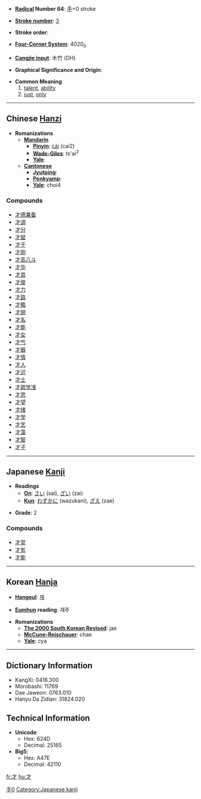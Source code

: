 * '''[[Wiktionary:Chinese radical index| Radical]] Number 64''': [[Wiktionary:Chinese radical index 手|手]]+0 stroke

* '''[[Wiktionary:Chinese total strokes index|Stroke number]]''': [[Wiktionary:Chinese total strokes index 3|3]]

* '''Stroke order''': 

* '''[[Wiktionary:Chinese four corner index|Four-Corner System]]''': 4020<sub>0</sub>

* '''[[Wiktionary:Chinese Cangjie index|Cangjie input]]''': 木竹 (DH)

* '''Graphical Significance and Origin''': 

* '''Common Meaning'''
*# [[talent]], [[ability]]
*# [[just]], [[only]]

----

== Chinese [[Hanzi]] ==

* '''Romanizations'''
** '''[[Mandarin]]'''
*** '''[[Pinyin]]''': [[cái]] (cai2)
*** '''[[Wade-Giles]]''': ts'ai<sup>2</sup>
*** '''[[Yale]]''': 
** '''[[Cantonese]]'''
*** '''[[Jyutping]]''':
*** '''[[Penkyamp]]''': 
*** '''[[Yale]]''': choi4

===Compounds===
*[[才德兼备]]
*[[才调]]
*[[才分]]
*[[才赋]]
*[[才干]]
*[[才刚]]
*[[才高八斗]]
*[[才华]]
*[[才具]]
*[[才俊]]
*[[才力]]
*[[才路]]
*[[才略]]
*[[才貌]]
*[[才名]]
*[[才能]]
*[[才女]]
*[[才气]]
*[[才器]]
*[[才情]]
*[[才人]]
*[[才识]]
*[[才士]]
*[[才疏学浅]]
*[[才思]]
*[[才望]]
*[[才绪]]
*[[才学]]
*[[才艺]]
*[[才藻]]
*[[才智]]
*[[才子]]


----

== Japanese [[Kanji]] ==

* '''Readings'''
** '''[[On]]''': [[さい]] (sai), [[ざい]] (zai)
** '''[[Kun]]''': [[わずかに]] (wazukani), [[ざえ]] (zae)

* '''Grade''': 2 [[Category:Grade 2 kanji|手0]]

===Compounds===
*[[才覚]]
*[[才気]]
*[[才能]]


----

== Korean [[Hanja]] ==

* '''[[Hangeul]]''': [[재]]

* '''[[Eumhun]] reading''': 재주

* '''Romanizations'''
** '''[[The 2000 South Korean Revised Romanization|The 2000 South Korean Revised]]''': jae
** '''[[McCune-Reischauer]]''': chae
** '''[[Yale]]''': cya

----

== Dictionary Information ==

* KangXi: 0416.300
* Morobashi: 11769
* Dae Jaweon: 0763.010
* Hanyu Da Zidian: 31824.020

== Technical Information ==

* '''Unicode''':
** Hex: 624D
** Decimal: 25165
* '''Big5''':
** Hex: A47E
** Decimal: 42110

[[Category:Japanese kanji]]
[[fr:才]]
[[hu:才]]